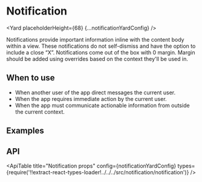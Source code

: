 <!--
Copyright (c) Uber Technologies, Inc.

This source code is licensed under the MIT license found in the
LICENSE file in the root directory of this source tree.
-->





# Notification

<Yard placeholderHeight={68} {...notificationYardConfig} />

Notifications provide important information inline with the content body within a view. These
notifications do not self-dismiss and have the option to include a close “X”. Notifications
come out of the box with 0 margin. Margin should be added using overrides based on the context
they'll be used in.

## When to use

- When another user of the app direct messages the current user.
- When the app requires immediate action by the current user.
- When the app must communicate actionable information from outside the current context.

## Examples

<Example title="Notification Basic Usage" path="notification/basic.js">
  <Basic />
</Example>

<Example title="Notification with all Available Kinds" path="notification/kinds.js">
  <Kinds />
</Example>

<Example title="Notification Closeable example" path="notification/closeable.js">
  <Closeable />
</Example>

<Example title="Notification in Full width" path="notification/full-width.js">
  <FullWidth />
</Example>

<Example title="Notification with Overrides" path="notification/overrides.js">
  <Customization />
</Example>

<Example title="Notification with Custom Dismiss" path="notification/custom-dismiss.js">
  <CustomDismiss />
</Example>

## API

<ApiTable
  title="Notification props"
  config={notificationYardConfig}
  types={require('!!extract-react-types-loader!../../../src/notification/notification')}
/>

<Exports
  component={NotificationExports}
  title="Notification exports"
  path="baseui/notification"
  cheatsheet={false}
/>
